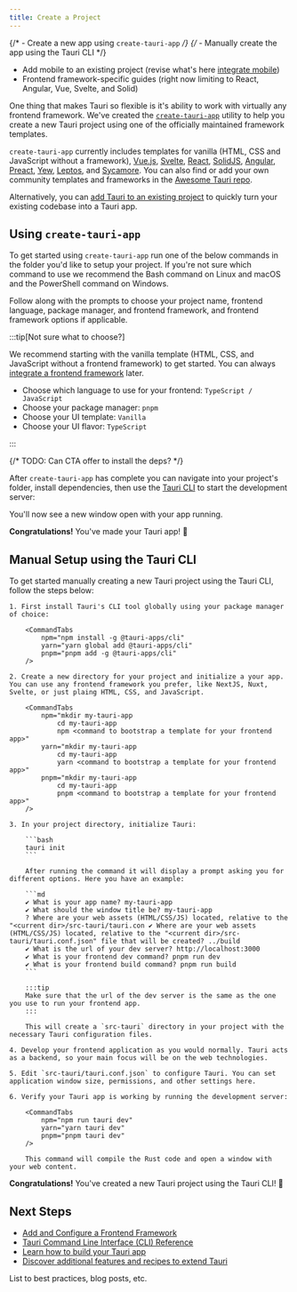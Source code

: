 ```yaml
---
title: Create a Project
---
```



<Stub>

{/* - Create a new app using `create-tauri-app` */}
{/* - Manually create the app using the Tauri CLI */}

- Add mobile to an existing project (revise what's here [integrate mobile](/guides/create/mobile))
- Frontend framework-specific guides (right now limiting to React, Angular, Vue, Svelte, and Solid)

</Stub>

One thing that makes Tauri so flexible is it's ability to work with virtually any frontend framework. We've created the [`create-tauri-app`](https://github.com/tauri-apps/create-tauri-app) utility to help you create a new Tauri project using one of the officially maintained framework templates.

`create-tauri-app` currently includes templates for vanilla (HTML, CSS and JavaScript without a framework), [Vue.js](https://vuejs.org), [Svelte](https://svelte.dev), [React](https://reactjs.org/), [SolidJS](https://www.solidjs.com/), [Angular](https://angular.io/), [Preact](https://preactjs.com/), [Yew](https://yew.rs/), [Leptos](https://github.com/leptos-rs/leptos), and [Sycamore](https://sycamore-rs.netlify.app/). You can also find or add your own community templates and frameworks in the [Awesome Tauri repo](https://github.com/tauri-apps/awesome-tauri).

Alternatively, you can [add Tauri to an existing project](/guides/create/existing-project) to quickly turn your existing codebase into a Tauri app.

## Using `create-tauri-app`

To get started using `create-tauri-app` run one of the below commands in the folder you'd like to setup your project. If you're not sure which command to use we recommend the Bash command on Linux and macOS and the PowerShell command on Windows.

<Cta />

Follow along with the prompts to choose your project name, frontend language, package manager, and frontend framework, and frontend framework options if applicable.

:::tip[Not sure what to choose?]

We recommend starting with the vanilla template (HTML, CSS, and JavaScript without a frontend framework) to get started. You can always [integrate a frontend framework](/guides/create/existing-project) later.

- Choose which language to use for your frontend: `TypeScript / JavaScript`
- Choose your package manager: `pnpm`
- Choose your UI template: `Vanilla`
- Choose your UI flavor: `TypeScript`

:::

{/* TODO: Can CTA offer to install the deps? */}

After `create-tauri-app` has complete you can navigate into your project's folder, install dependencies, then use the [Tauri CLI](/references/v2/cli) to start the development server:

<CommandTabs
	npm="cd my-tauri-app
    npm install
    npm run tauri dev"
	yarn="cd my-tauri-app
    yarn install
    yarn tauri dev"
	pnpm="cd my-tauri-app
    pnpm install
    pnpm tauri dev"
	cargo="cd my-tauri-app
    cargo tauri dev"
/>

You'll now see a new window open with your app running.

**Congratulations!** You've made your Tauri app! 🚀

## Manual Setup using the Tauri CLI

To get started manually creating a new Tauri project using the Tauri CLI, follow the steps below:

<Steps>

    1. First install Tauri's CLI tool globally using your package manager of choice:

        <CommandTabs
            npm="npm install -g @tauri-apps/cli"
            yarn="yarn global add @tauri-apps/cli"
            pnpm="pnpm add -g @tauri-apps/cli"
        />

    2. Create a new directory for your project and initialize a your app. You can use any frontend framework you prefer, like NextJS, Nuxt, Svelte, or just plaing HTML, CSS, and JavaScript.

        <CommandTabs
            npm="mkdir my-tauri-app
                cd my-tauri-app
                npm <command to bootstrap a template for your frontend app>"
            yarn="mkdir my-tauri-app
                cd my-tauri-app
                yarn <command to bootstrap a template for your frontend app>"
            pnpm="mkdir my-tauri-app
                cd my-tauri-app
                pnpm <command to bootstrap a template for your frontend app>"
        />

    3. In your project directory, initialize Tauri:

        ```bash
        tauri init
        ```

        After running the command it will display a prompt asking you for different options. Here you have an example:

        ```md
        ✔ What is your app name? my-tauri-app
        ✔ What should the window title be? my-tauri-app
        ? Where are your web assets (HTML/CSS/JS) located, relative to the "<current dir>/src-tauri/tauri.con ✔ Where are your web assets (HTML/CSS/JS) located, relative to the "<current dir>/src-tauri/tauri.conf.json" file that will be created? ../build
        ✔ What is the url of your dev server? http://localhost:3000
        ✔ What is your frontend dev command? pnpm run dev
        ✔ What is your frontend build command? pnpm run build
        ```

        :::tip
        Make sure that the url of the dev server is the same as the one you use to run your frontend app.
        :::

        This will create a `src-tauri` directory in your project with the necessary Tauri configuration files.

    4. Develop your frontend application as you would normally. Tauri acts as a backend, so your main focus will be on the web technologies.

    5. Edit `src-tauri/tauri.conf.json` to configure Tauri. You can set application window size, permissions, and other settings here.

    6. Verify your Tauri app is working by running the development server:

        <CommandTabs
            npm="npm run tauri dev"
            yarn="yarn tauri dev"
            pnpm="pnpm tauri dev"
        />

        This command will compile the Rust code and open a window with your web content.

</Steps>

**Congratulations!** You've created a new Tauri project using the Tauri CLI! 🚀

## Next Steps

- [Add and Configure a Frontend Framework](/guides/frontend)
- [Tauri Command Line Interface (CLI) Reference](/references/v2/cli)
- [Learn how to build your Tauri app](/guides/build)
- [Discover additional features and recipes to extend Tauri](/features)

<Card title="Additional Resources" icon="document">

List to best practices, blog posts, etc.

</Card>
